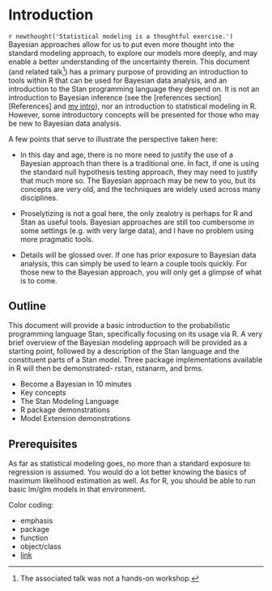 # Introduction
<!-- `r newthought('Statistical modeling is a thoughtful exercise.')` will not create pdf on work machine but html ok despite errors-->
`r newthought('Statistical modeling is a thoughtful exercise.')` Bayesian approaches allow for us to put even more thought into the standard modeling approach, to explore our models more deeply, and may enable a better understanding of the uncertainty therein.  This document (and related talk[^talk]) has a primary purpose of providing an introduction to tools within R that can be used for Bayesian data analysis, and an introduction to the Stan programming language they depend on.  It is not an introduction to Bayesian inference (see the [references section][References] and [my intro](http://m-clark.github.io/docs/IntroBayes.html)), nor an introduction to statistical modeling in R.  However, some introductory concepts will be presented for those who may be new to Bayesian data analysis.

A few points that serve to illustrate the perspective taken here:

- In this day and age, there is no more need to justify the use of a Bayesian approach than there is a traditional one.  In fact, if one is using the standard null hypothesis testing approach, they may need to justify that much more so.  The Bayesian approach may be new to you, but its concepts are very old, and the techniques are widely used across many disciplines.

- Proselytizing is not a goal here, the only zealotry is perhaps for R and Stan as useful tools.  Bayesian approaches are still too cumbersome in some settings (e.g. with very large data), and I have no problem using more pragmatic tools.  

- Details will be glossed over. If one has prior exposure to Bayesian data analysis, this can simply be used to learn a couple tools quickly. For those new to the Bayesian approach, you will only get a glimpse of what is to come.


## Outline 


This document will provide a basic introduction to the probabilistic programming language Stan, specifically focusing on its usage via R.  A very brief overview of the Bayesian modeling approach will be provided as a starting point, followed by a description of the Stan language and the constituent parts of a Stan model.  Three package implementations available in R will then be demonstrated- <span class="pack">rstan</span>, <span class="pack">rstanarm</span>, and <span class="pack">brms</span>.


- Become a Bayesian in 10 minutes
- Key concepts
- The Stan Modeling Language
- R package demonstrations
- Model Extension demonstrations



## Prerequisites {.unnumbered} 

As far as statistical modeling goes, no more than a standard exposure to regression is assumed.  You would do a lot better knowing the basics of maximum likelihood estimation as well.  As for R, you should be able to run basic lm/glm models in that environment.


Color coding:

- <span class="emph">emphasis</span>
- <span class="pack">package</span>
- <span class="func">function</span>
- <span class="objclass">object/class</span>
- [link][Prerequisites]








[^talk]: The associated talk was not a hands-on workshop.
